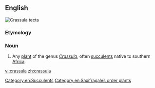 {{also|Crassula}}
==English==
[[Image:Crassula tecta.jpg|thumb|''Crassula tecta'']]
{{wikipedia}}
{{wikispecies}}

===Etymology===
{{rfe|lang=en}}

===Noun===
{{en-noun}}

# {{lb|en|botany}} Any [[plant]] of the genus ''[[Crassula]]'', often [[succulent]]s native to southern [[Africa]].

[[Category:en:Succulents]]
[[Category:en:Saxifragales order plants]]

[[vi:crassula]]
[[zh:crassula]]